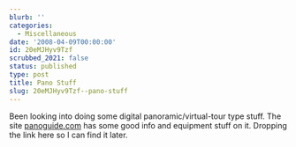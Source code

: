 ```yaml
---
blurb: ''
categories:
  - Miscellaneous
date: '2008-04-09T00:00:00'
id: 20eMJHyv9Tzf
scrubbed_2021: false
status: published
type: post
title: Pano Stuff
slug: 20eMJHyv9Tzf--pano-stuff
---
```


Been looking into doing some digital panoramic/virtual-tour type
stuff. The site [panoguide.com](http://www.panoguide.com/howto/)
has some good info and equipment stuff on it. Dropping the link
here so I can find it later.
